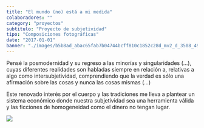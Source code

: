```yaml
---
title: "El mundo (no) está a mi medida"
colaboradores: ""
category: "proyectos"
subtitulo: "Proyecto de subjetividad"
tipo: "Composiciones fotográficas"
date: "2017-01-01"
banner: "./images/b5b8ad_abac65fab7b04744bcff810c1852c28d_mv2_d_3508_4961_s_4_2.jpg"
---
```


Pensé la posmodernidad y su regreso a las minorías y singularidades (...), cuyas diferentes realidades son habladas siempre en relación a, relativas a algo como intersubjetividad, comprendiendo que la verdad es sólo una afirmación sobre las cosas y nunca las cosas mismas (...)

Este renovado interés por el cuerpo y las tradiciones me lleva a plantear un sistema económico donde nuestra subjetividad sea una herramienta válida y las ficciones de homogeneidad como el dinero no tengan lugar.

![](./images/b5b8ad_abac65fab7b04744bcff810c1852c28d_mv2_d_3508_4961_s_4_2.jpg)